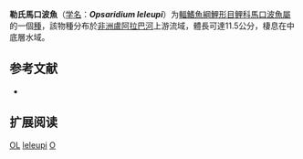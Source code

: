 {{Speciesbox
| name = 勒氏馬口波魚
| status = DD
| status_system = IUCN3.1
| image = 
| genus = Opsaridium
| species = leleupi
| authority = [[Matthes|Matthes]], 1965
| synonyms = *''Barilius leleupi''<br /><small>Matthes, 1965</small>
}}

'''勒氏馬口波魚'''（[[学名|学名]]：'''''Opsaridium leleupi'''''）为[[輻鰭魚綱|輻鰭魚綱]][[鯉形目|鯉形目]][[鲤科|鲤科]][[馬口波魚屬|馬口波魚屬]]的一個[[種|種]]，該物種分布於[[非洲|非洲]][[盧阿拉巴河|盧阿拉巴河]]上游流域，體長可達11.5公分，棲息在中底層水域。

== 参考文献 ==
{{refbegin}}
*{{FishBase_species|genus=Opsaridium|species=leleupi|year=2011|month=12}}
{{refend}}

==扩展阅读==
{{refbegin}}
{{Wikispecies-inline|Opsaridium engrauloides|勒氏馬口波魚}}
{{refend}}
{{Taxonbar|from=Q3768298}}

[[Category:IUCN红色名录数据缺乏物种|OL]]
[[Category:馬口波魚屬|leleupi]]
[[Category:1965年描述的魚類|O]]


{{鯉形目小作品}}